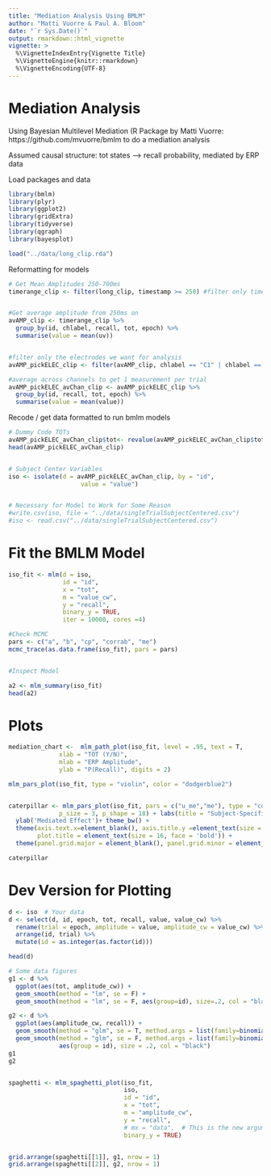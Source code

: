 ```yaml
---
title: "Mediation Analysis Using BMLM"
author: "Matti Vuorre & Paul A. Bloom"
date: "`r Sys.Date()`"
output: rmarkdown::html_vignette
vignette: >
  %\VignetteIndexEntry{Vignette Title}
  %\VignetteEngine{knitr::rmarkdown}
  %\VignetteEncoding{UTF-8}
---
```


# Mediation Analysis

Using Bayesian Multilevel Mediation (R Package by Matti Vuorre: https://github.com/mvuorre/bmlm to do a mediation analysis

Assumed causal structure: tot states --> recall probability, mediated by ERP data



Load packages and data
```r

library(bmlm)
library(plyr)
library(ggplot2)
library(gridExtra)
library(tidyverse)
library(qgraph)
library(bayesplot)

load("../data/long_clip.rda")

```

Reformatting for models

```r

# Get Mean Amplitudes 250-700ms
timerange_clip <- filter(long_clip, timestamp >= 250) #filter only timestamps after 250ms


#Get average amplitude from 250ms on
avAMP_clip <- timerange_clip %>%
  group_by(id, chlabel, recall, tot, epoch) %>%
  summarise(value = mean(uv))


#filter only the electrodes we want for analysis
avAMP_pickELEC_clip <- filter(avAMP_clip, chlabel == "C1" | chlabel == "C2" | chlabel == "Cz" | chlabel == "CP1" | chlabel == "CP2" | chlabel == "CPz" | chlabel == "P1" | chlabel == "P2" | chlabel == "Pz")

#average across channels to get 1 measurement per trial
avAMP_pickELEC_avChan_clip <- avAMP_pickELEC_clip %>%
  group_by(id, recall, tot, epoch) %>%
  summarise(value = mean(value))


```

Recode / get data formatted to run bmlm models
```r
# Dummy Code TOTs 
avAMP_pickELEC_avChan_clip$tot<- revalue(avAMP_pickELEC_avChan_clip$tot, c("yes"="1", "no"="0"))
head(avAMP_pickELEC_avChan_clip)


# Subject Center Variables 
iso <- isolate(d = avAMP_pickELEC_avChan_clip, by = "id",
                    value = "value")


# Necessary for Model to Work for Some Reason 
#write.csv(iso, file = "../data/singleTrialSubjectCentered.csv")
#iso <- read.csv("../data/singleTrialSubjectCentered.csv")


```



# Fit the BMLM Model
```r
iso_fit <- mlm(d = iso,
               id = "id",
               x = "tot",
               m = "value_cw",
               y = "recall", 
               binary_y = TRUE,
               iter = 10000, cores =4)

#Check MCMC
pars <- c("a", "b", "cp", "corrab", "me")
mcmc_trace(as.data.frame(iso_fit), pars = pars)


#Inspect Model

a2 <- mlm_summary(iso_fit)
head(a2)


```

# Plots 
```r
mediation_chart <-  mlm_path_plot(iso_fit, level = .95, text = T,
              xlab = "TOT (Y/N)",
              mlab = "ERP Amplitude",
              ylab = "P(Recall)", digits = 2)

mlm_pars_plot(iso_fit, type = "violin", color = "dodgerblue2")


caterpillar <- mlm_pars_plot(iso_fit, pars = c("u_me","me"), type = "coef", level = .95,
              p_size = 3, p_shape = 18) + labs(title = "Subject-Specific Mediated Effects", x = 'Subject') +
  ylab('Mediated Effect')+ theme_bw() + 
  theme(axis.text.x=element_blank(), axis.title.y =element_text(size = 14), axis.title.x =element_text(size = 14),
        plot.title = element_text(size = 16, face = 'bold')) + 
  theme(panel.grid.major = element_blank(), panel.grid.minor = element_blank())

caterpillar


```


# Dev Version for Plotting
```r

d <- iso  # Your data
d <- select(d, id, epoch, tot, recall, value, value_cw) %>% 
  rename(trial = epoch, amplitude = value, amplitude_cw = value_cw) %>% 
  arrange(id, trial) %>% 
  mutate(id = as.integer(as.factor(id)))

head(d)

# Some data figures
g1 <- d %>% 
  ggplot(aes(tot, amplitude_cw)) +
  geom_smooth(method = "lm", se = F) +
  geom_smooth(method = "lm", se = F, aes(group=id), size=.2, col = "black")

g2 <- d %>% 
  ggplot(aes(amplitude_cw, recall)) +
  geom_smooth(method = "glm", se = T, method.args = list(family=binomial())) +
  geom_smooth(method = "glm", se = F, method.args = list(family=binomial()),
              aes(group = id), size = .2, col = "black")
g1
g2


spaghetti <- mlm_spaghetti_plot(iso_fit, 
                                iso, 
                                id = "id", 
                                x = "tot", 
                                m = "amplitude_cw", 
                                y = "recall", 
                                # mx = "data",  # This is the new argument
                                binary_y = TRUE)


grid.arrange(spaghetti[[1]], g1, nrow = 1)
grid.arrange(spaghetti[[2]], g2, nrow = 1)
```

